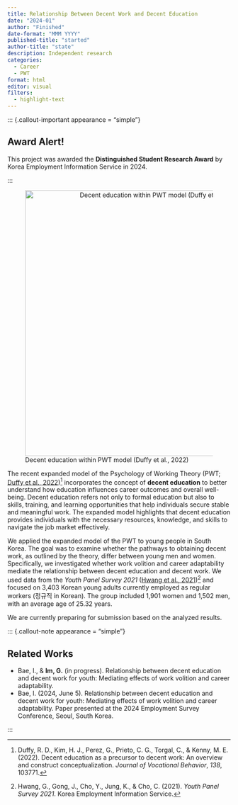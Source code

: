 ```yaml
---
title: Relationship Between Decent Work and Decent Education
date: "2024-01"
author: "Finished"
date-format: "MMM YYYY"
published-title: "started"
author-title: "state"
description: Independent research
categories: 
  - Career
  - PWT
format: html
editor: visual
filters:
  - highlight-text
---
```


::: {.callout-important appearance = "simple"}

## Award Alert!

This project was awarded the **Distinguished Student Research Award** by Korea Employment Information Service in 2024.

:::

![Decent education within PWT model (Duffy et al., 2022)](decentedu.png){style="text-align: center" width="600"}

The recent expanded model of the Psychology of Working Theory (PWT; [Duffy et al., 2022](https://www.sciencedirect.com/science/article/abs/pii/S0001879122000823))[^1] incorporates the concept of **decent education** to better understand how education influences career outcomes and overall well-being. Decent education refers not only to formal education but also to skills, training, and learning opportunities that help individuals secure stable and meaningful work. The expanded model highlights that decent education provides individuals with the necessary resources, knowledge, and skills to navigate the job market effectively.

[^1]: Duffy, R. D., Kim, H. J., Perez, G., Prieto, C. G., Torgal, C., & Kenny, M. E. (2022). Decent education as a precursor to decent work: An overview and construct conceptualization. *Journal of Vocational Behavior*, *138*, 103771.

We applied the expanded model of the PWT to young people in South Korea. The goal was to examine whether the pathways to obtaining decent work, as outlined by the theory, differ between young men and women. Specifically, we investigated whether work volition and career adaptability mediate the relationship between decent education and decent work. We used data from the *Youth Panel Survey 2021* ([Hwang et al., 2021](https://survey.keis.or.kr/eng/yp/yp01.jsp))[^2] and focused on 3,403 Korean young adults currently employed as regular workers (정규직 in Korean). The group included 1,901 women and 1,502 men, with an average age of 25.32 years.

[^2]: Hwang, G., Gong, J., Cho, Y., Jung, K., & Cho, C. (2021). *Youth Panel Survey 2021*. Korea Employment Information Service.

[We are currently preparing for submission based on the analyzed results.]{color="#FFD479"}

::: {.callout-note appearance = "simple"}

## Related Works

-   Bae, I., & **Im, G.** (in progress). Relationship between decent education and decent work for youth: Mediating effects of work volition and career adaptability.
-   Bae, I. (2024, June 5). Relationship between decent education and decent work for youth: Mediating effects of work volition and career adaptability. Paper presented at the 2024 Employment Survey Conference, Seoul, South Korea.

:::
